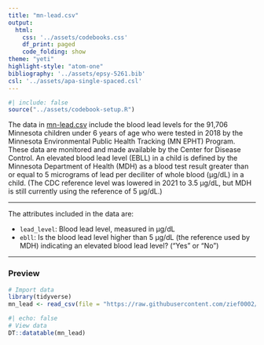 ```yaml
---
title: "mn-lead.csv"
output: 
  html:
    css: '../assets/codebooks.css'
    df_print: paged
    code_folding: show
theme: "yeti"
highlight-style: "atom-one"
bibliography: '../assets/epsy-5261.bib'
csl: '../assets/apa-single-spaced.csl'
---
```



```r
#| include: false
source("../assets/codebook-setup.R")
```


The data in [mn-lead.csv](https://raw.githubusercontent.com/zief0002/epsy-5261/main/data/mn-lead-reviews.csv) include the blood lead levels for the 91,706 Minnesota children under 6 years of age who were tested in 2018 by the Minnesota Environmental Public Health Tracking (MN EPHT) Program. These data are monitored and made available by the Center for Disease Control. An elevated blood lead level (EBLL) in a child is defined by the Minnesota Department of Health (MDH) as a blood test result greater than or equal to 5 micrograms of lead per deciliter of whole blood (µg/dL) in a child. (The CDC reference level was lowered in 2021 to 3.5 µg/dL, but MDH is still currently using the reference of 5 µg/dL.)

---

The attributes included in the data are:

- `lead_level`: Blood lead level, measured in µg/dL
- `ebll`: Is the blood lead level higher than 5 µg/dL (the reference used by MDH) indicating an elevated blood lead level? ("Yes" or "No")

---


### Preview

```r
# Import data
library(tidyverse)
mn_lead <- read_csv(file = "https://raw.githubusercontent.com/zief0002/epsy-5261/main/data/mn-lead.csv")
```

```r
#| echo: false
# View data
DT::datatable(mn_lead)
```


<!-- ### References -->



